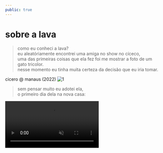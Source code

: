```yaml
---
public: true
---
```



# sobre a lava

> como eu conheci a lava? <br />
> eu aleatóriamente encontrei uma amiga no show no cíceco, <br />
> uma das primeiras coisas que ela fez foi me mostrar a foto de um gato tricolor. <br />
> nesse momento eu tinha muita certeza da decisão que eu iria tomar.

cicero @ manaus (2022)
![1](./1.jpg)

> sem pensar muito eu adotei ela, <br />
> o primeiro dia dela na nova casa:

<video src={video1} autoplay loop muted />
![2](./2.jpg) ![3](./3.jpg)

> ela sempre amou dormir em cima da maquina de lavar

![4](./4.jpg)

> ou das plantas...
> ela vivia com o cheiro de terra molhada

![5](./5.jpg)

> em geral acho que a vida de gatos se resumem em brincar, comer e dormir...

<video src={video6} autoplay loop muted />

> mas ela também tinha irmãos! <br />
> como a _ivy_:

![ivy1](./ivy1.jpg)
![ivy2](./ivy2.jpg)
![ivy3](./ivy3.jpg)

> e o _uli_:

- adicionar fotos do uli

> e essa é a história resumida da minha gata, mas nem tudo são flores. <br />
> infelizmente ela morreu em 25 de fev. de 2024. <br />
> então esse espaço digital é um pequeno tributo à tudo que ela me proporcionou <br />
> espero que você governe o céu dos gatos como uma imperatriz. <br />
> obrigada por ter sido minha gata, eu te amo!

![final](./final.jpg)
